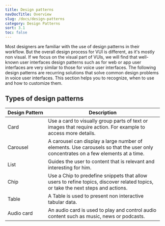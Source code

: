 ```yaml
---
title: Design patterns
navDocTitle: Overview
slug: /docs/design-patterns
category: Design Patterns
sort: 3.1
toc: false
---
```


Most designers are familiar with the use of design patterns in their workflow. But the overall design process for VUI is different, as it's mostly non visual. If we focus on the visual part of VUIs, we will find that well-known user interfaces design patterns such as for web or app user interfaces are very similar to those for voice user interfaces. The following design patterns are recurring solutions that solve common design problems in voice user interfaces. This section helps you to recognize, when to use and how to customize them.

## Types of design patterns

| Design&nbsp;Pattern                                            | Description                                                                                                                      |
| -------------------------------------------------------------- | -------------------------------------------------------------------------------------------------------------------------------- |
| <GatsbyLink to="/docs/design-patterns/card/">Card</GatsbyLink>             | Use a card to visually group parts of text or images that require action. For example to access more details.                    |
| <GatsbyLink to="/docs/design-patterns/carousel/">Carousel</GatsbyLink>     | A carousel can display a large number of elements. Use carousels so that the user only concentrates on a few elements at a time. |
| <GatsbyLink to="/docs/design-patterns/list/">List</GatsbyLink>             | Guides the user to content that is relevant and interesting for him.                                                             |
| <GatsbyLink to="/docs/design-patterns/chip/">Chip</GatsbyLink>             | Use a Chip to predefine snippets that allow users to refine topics, discover related topics, or take the next steps and actions. |
| <GatsbyLink to="/docs/design-patterns/table/">Table</GatsbyLink>           | A Table is used to present non interactive tabular data.                                                                         |
| <GatsbyLink to="/docs/design-patterns/audio-card/">Audio card</GatsbyLink> | An audio card is used to play and control audio content such as music, news or podcasts.                                         |
